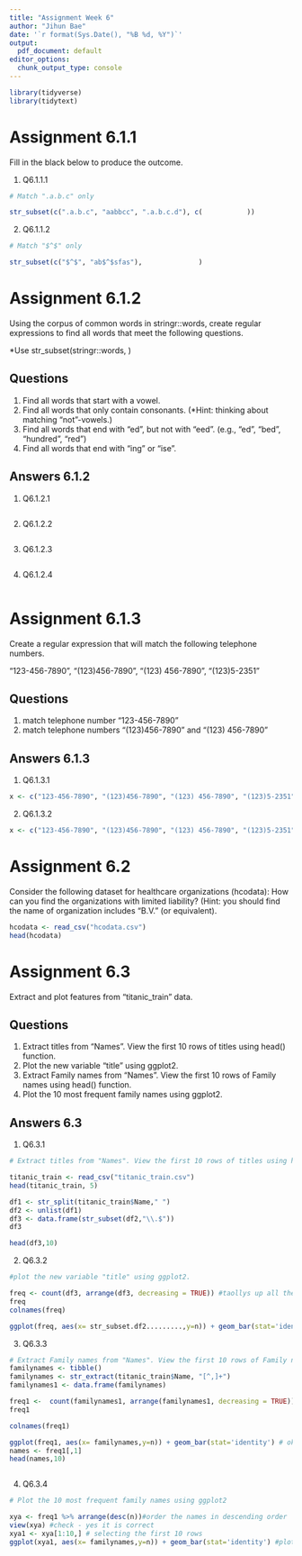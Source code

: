 ---
title: "Assignment Week 6"
author: "Jihun Bae"
date: '`r format(Sys.Date(), "%B %d, %Y")`'
output:
  pdf_document: default
editor_options: 
  chunk_output_type: console
---

```{r setup, echo=FALSE, message=FALSE, warning=FALSE}

library(tidyverse)
library(tidytext)

```


# Assignment 6.1.1

Fill in the black below to produce the outcome.


1. Q6.1.1.1 

```{r Q6.1.1.1}
# Match ".a.b.c" only

str_subset(c(".a.b.c", "aabbcc", ".a.b.c.d"), c(           ))

```

2. Q6.1.1.2

```{r Q6.1.1.2}
# Match "$^$" only

str_subset(c("$^$", "ab$^$sfas"),              )

```



# Assignment 6.1.2
Using the corpus of common words in stringr::words, create regular expressions to find all words that meet the following questions.

*Use str_subset(stringr::words,             )

## Questions

1. Find all words that start with a vowel.
1. Find all words that only contain consonants. (*Hint: thinking about matching “not”-vowels.)
1. Find all words that end with "ed", but not with "eed". (e.g., “ed”, “bed”, “hundred”, “red”)
1. Find all words that end with "ing" or "ise".

	

## Answers 6.1.2
1. Q6.1.2.1
```{r Q6.1.2.1}

```


2. Q6.1.2.2
```{r Q6.1.2.2}


```

3. Q6.1.2.3
```{r Q6.1.2.3}


```

4. Q6.1.2.4
```{r Q6.1.2.4}


```
	



# Assignment 6.1.3
Create a regular expression that will match the following telephone numbers.

"123-456-7890", "(123)456-7890", "(123) 456-7890", "(123)5-2351"

## Questions
1. match telephone number "123-456-7890"
1. match telephone numbers "(123)456-7890" and "(123) 456-7890"



## Answers 6.1.3
1. Q6.1.3.1
```{r Q6.1.3.1}
x <- c("123-456-7890", "(123)456-7890", "(123) 456-7890", "(123)5-2351")

```

2. Q6.1.3.2
```{r Q6.1.3.2}
x <- c("123-456-7890", "(123)456-7890", "(123) 456-7890", "(123)5-2351")

```


# Assignment 6.2
Consider the following dataset for healthcare organizations (hcodata):
How can you find the organizations with limited liability? (Hint: you should find the name of organization includes “B.V.” (or equivalent).


```{r Q6.2, echo=FALSE, message=FALSE, warning=FALSE}
hcodata <- read_csv("hcodata.csv")
head(hcodata)


```

# Assignment 6.3
Extract and plot features from “titanic_train” data.

## Questions
1. Extract titles from "Names". View the first 10 rows of titles using head() function.
1. Plot the new variable "title" using ggplot2.
1. Extract Family names from "Names". View the first 10 rows of Family names using head() function.
1. Plot the 10 most frequent family names using ggplot2.



## Answers 6.3

1. Q6.3.1
```{r Q6.3.1, warning=FALSE, message=FALSE}
# Extract titles from "Names". View the first 10 rows of titles using head() function.

titanic_train <- read_csv("titanic_train.csv")
head(titanic_train, 5)

df1 <- str_split(titanic_train$Name," ")
df2 <- unlist(df1)  
df3 <- data.frame(str_subset(df2,"\\.$"))
df3

head(df3,10)

```

2. Q6.3.2
```{r Q6.3.2}
#plot the new variable "title" using ggplot2.

freq <- count(df3, arrange(df3, decreasing = TRUE)) #taollys up all the items before they can be plotted 
freq
colnames(freq)

ggplot(freq, aes(x= str_subset.df2.........,y=n)) + geom_bar(stat='identity') # remember to use the stat identity option ## also remember to list the column names correctly in AES. use colnames to check.

```

3. Q6.3.3
```{r Q6.3.3}
# Extract Family names from "Names". View the first 10 rows of Family names using head() function.
familynames <- tibble()
familynames <- str_extract(titanic_train$Name, "[^,]+")
familynames1 <- data.frame(familynames)

freq1 <-  count(familynames1, arrange(familynames1, decreasing = TRUE))#the trick with the count function is you have to input a data frame
freq1

colnames(freq1)

ggplot(freq1, aes(x= familynames,y=n)) + geom_bar(stat='identity') # ok so this works fine
names <- freq1[,1]
head(names,10)



```

4. Q6.3.4
```{r Q6.3.4}
# Plot the 10 most frequent family names using ggplot2

xya <- freq1 %>% arrange(desc(n))#order the names in descending order
view(xya) #check - yes it is correct
xya1 <- xya[1:10,] # selecting the first 10 rows
ggplot(xya1, aes(x= familynames,y=n)) + geom_bar(stat='identity') #plotting the first 10 rows
```













